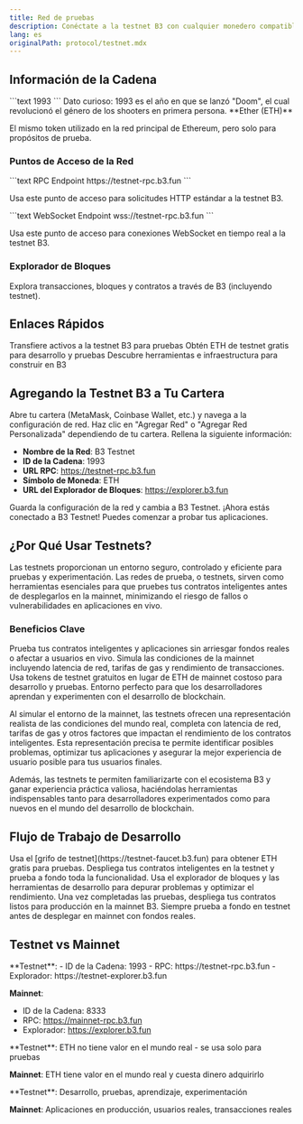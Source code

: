 ```yaml
---
title: Red de pruebas
description: Conéctate a la testnet B3 con cualquier monedero compatible con EVM
lang: es
originalPath: protocol/testnet.mdx
---
```

## Información de la Cadena

<Card title="ID de la Cadena">
  ```text
  1993
  ```
  <Note>
  Dato curioso: 1993 es el año en que se lanzó "Doom", el cual revolucionó el género de los shooters en primera persona.
  </Note>
</Card>

<Card title="Token Nativo">
  **Ether (ETH)**
  
  El mismo token utilizado en la red principal de Ethereum, pero solo para propósitos de prueba.
</Card>

### Puntos de Acceso de la Red

<Tabs>
<Tab title="HTTP RPC">
  ```text RPC Endpoint
  https://testnet-rpc.b3.fun
  ```
  
  Usa este punto de acceso para solicitudes HTTP estándar a la testnet B3.
</Tab>

<Tab title="WebSocket RPC">
  ```text WebSocket Endpoint  
  wss://testnet-rpc.b3.fun
  ```
  
  Usa este punto de acceso para conexiones WebSocket en tiempo real a la testnet B3.
</Tab>
</Tabs>

### Explorador de Bloques

<Card title="Explorador B3" icon="magnifying-glass" href="https://explorer.b3.fun" cta="Ver Explorador" horizontal>
  Explora transacciones, bloques y contratos a través de B3 (incluyendo testnet).
</Card>

## Enlaces Rápidos

<CardGroup cols={3}>
  <Card title="Puente de Testnet" icon="bridge" href="https://testnet-bridge.b3.fun" cta="Transferir Activos">
    Transfiere activos a la testnet B3 para pruebas
  </Card>
  
  <Card title="Grifo" icon="faucet" href="https://faucet.b3.fun" cta="Obtener ETH de Test">
    Obtén ETH de testnet gratis para desarrollo y pruebas
  </Card>
  
  <Card title="Herramientas para Desarrolladores" icon="wrench" href="/ecosystem/introduction" cta="Explorar Herramientas">
    Descubre herramientas e infraestructura para construir en B3
  </Card>
</CardGroup>

## Agregando la Testnet B3 a Tu Cartera

<Steps>
<Step title="Abrir Configuración de la Cartera">
  Abre tu cartera (MetaMask, Coinbase Wallet, etc.) y navega a la configuración de red.
</Step>

<Step title="Agregar Red Personalizada">
  Haz clic en "Agregar Red" o "Agregar Red Personalizada" dependiendo de tu cartera.
</Step>

<Step title="Ingresar Detalles de la Red">
  Rellena la siguiente información:
  
  - **Nombre de la Red**: B3 Testnet
  - **ID de la Cadena**: 1993
  - **URL RPC**: https://testnet-rpc.b3.fun
  - **Símbolo de Moneda**: ETH
  - **URL del Explorador de Bloques**: https://explorer.b3.fun
</Step>

<Step title="Guardar y Cambiar">
  Guarda la configuración de la red y cambia a B3 Testnet.
  
  <Check>
  ¡Ahora estás conectado a B3 Testnet! Puedes comenzar a probar tus aplicaciones.
  </Check>
</Step>
</Steps>

## ¿Por Qué Usar Testnets?

Las testnets proporcionan un entorno seguro, controlado y eficiente para pruebas y experimentación. Las redes de prueba, o testnets, sirven como herramientas esenciales para que pruebes tus contratos inteligentes antes de desplegarlos en la mainnet, minimizando el riesgo de fallos o vulnerabilidades en aplicaciones en vivo.

### Beneficios Clave

<CardGroup cols={2}>
  <Card title="Pruebas Sin Riesgos" icon="shield-check">
    Prueba tus contratos inteligentes y aplicaciones sin arriesgar fondos reales o afectar a usuarios en vivo.
  </Card>
  
  <Card title="Entorno Realista" icon="globe">
    Simula las condiciones de la mainnet incluyendo latencia de red, tarifas de gas y rendimiento de transacciones.
  </Card>
  
  <Card title="Desarrollo Económico" icon="dollar-sign">
    Usa tokens de testnet gratuitos en lugar de ETH de mainnet costoso para desarrollo y pruebas.
  </Card>
  
  <Card title="Plataforma de Aprendizaje" icon="graduation-cap">
    Entorno perfecto para que los desarrolladores aprendan y experimenten con el desarrollo de blockchain.
  </Card>
</CardGroup>

Al simular el entorno de la mainnet, las testnets ofrecen una representación realista de las condiciones del mundo real, completa con latencia de red, tarifas de gas y otros factores que impactan el rendimiento de los contratos inteligentes. Esta representación precisa te permite identificar posibles problemas, optimizar tus aplicaciones y asegurar la mejor experiencia de usuario posible para tus usuarios finales.

Además, las testnets te permiten familiarizarte con el ecosistema B3 y ganar experiencia práctica valiosa, haciéndolas herramientas indispensables tanto para desarrolladores experimentados como para nuevos en el mundo del desarrollo de blockchain.

## Flujo de Trabajo de Desarrollo

<Steps>
<Step title="Obtener ETH de Testnet">
  Usa el [grifo de testnet](https://testnet-faucet.b3.fun) para obtener ETH gratis para pruebas.
</Step>

<Step title="Desplegar y Probar">
  Despliega tus contratos inteligentes en la testnet y prueba a fondo toda la funcionalidad.
</Step>

<Step title="Depurar y Optimizar">
  Usa el explorador de bloques y las herramientas de desarrollo para depurar problemas y optimizar el rendimiento.
</Step>

<Step title="Desplegar en Mainnet">
  Una vez completadas las pruebas, despliega tus contratos listos para producción en la mainnet B3.
  
  <Warning>
  Siempre prueba a fondo en testnet antes de desplegar en mainnet con fondos reales.
  </Warning>
</Step>
</Steps>

## Testnet vs Mainnet

<AccordionGroup>
<Accordion title="Configuración de la Red">
  **Testnet**:
  - ID de la Cadena: 1993
  - RPC: https://testnet-rpc.b3.fun
  - Explorador: https://testnet-explorer.b3.fun
  
  **Mainnet**:
  - ID de la Cadena: 8333
  - RPC: https://mainnet-rpc.b3.fun
  - Explorador: https://explorer.b3.fun
</Accordion>

<Accordion title="Valor del Token">
  **Testnet**: ETH no tiene valor en el mundo real - se usa solo para pruebas
  
  **Mainnet**: ETH tiene valor en el mundo real y cuesta dinero adquirirlo
</Accordion>

<Accordion title="Casos de Uso">
  **Testnet**: Desarrollo, pruebas, aprendizaje, experimentación
  
  **Mainnet**: Aplicaciones en producción, usuarios reales, transacciones reales
</Accordion>
</AccordionGroup>
